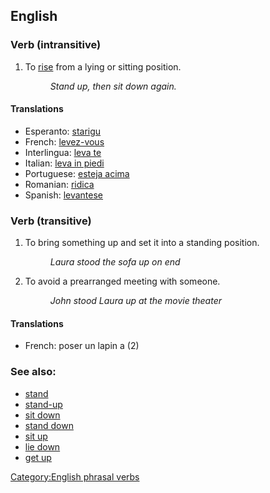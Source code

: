 == English ==
===Verb (intransitive)===

# To [[rise]] from a lying or sitting position.
#: ''Stand up, then sit down again.''

====Translations====

*Esperanto: [[starigu]]
*French: [[levez-vous]] 
*Interlingua: [[leva te]] 
*Italian: [[leva in piedi]] 
*Portuguese: [[esteja acima]] 
*Romanian: [[ridica]]
*Spanish: [[levantese]]

===Verb (transitive)===

# To bring something up and set it into a standing position.
#: ''Laura stood the sofa up on end''
# To avoid a prearranged meeting with someone.
#: ''John stood Laura up at the movie theater''

====Translations====
*French: poser un lapin a (2)

=== See also: ===
* [[stand]]
* [[stand-up]]
* [[sit down]]
* [[stand down]]
* [[sit up]]
* [[lie down]]
* [[get up]]


[[Category:English phrasal verbs]]